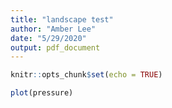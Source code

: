 ```yaml
---
title: "landscape test"
author: "Amber Lee"
date: "5/29/2020"
output: pdf_document
---
```


```r
knitr::opts_chunk$set(echo = TRUE)
```


```r

plot(pressure)
```
